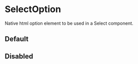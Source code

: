 

<Meta title="Design System/Select/SelectOption" />

# SelectOption

Native html option element to be used in a Select component.

## Default
<Canvas>
	<Story story={Stories.Default} name="Default" />
</Canvas>

## Disabled
<Canvas>
	<Story story={Stories.Disabled} name="Disabled" />
</Canvas>